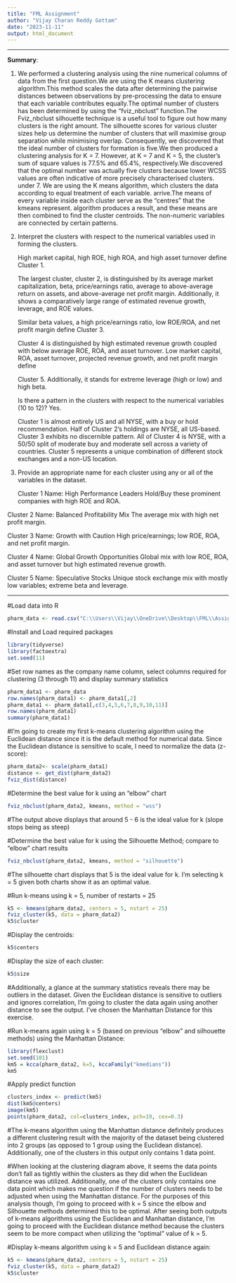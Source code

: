 ---
title: "FML Assignment"
author: "Vijay Charan Reddy Gottam"
date: "2023-11-11"
output: html_document
---
***

**Summary**:

1. We performed a clustering analysis using the nine numerical columns of data from the first question.We are using the K means      clustering algorithm.This method scales the data after determining the pairwise distances between observations by pre-processing   the data to ensure that each variable contributes equally.The optimal number of clusters has been determined by using the          "fviz_nbclust" function.The Fviz_nbclust silhouette technique is a useful tool to figure out how many clusters is the right        amount. The silhouette scores for various cluster sizes help us determine the number of clusters that will maximise group          separation while minimising overlap. Consequently, we discovered that the ideal number of clusters for formation is five.We then   produced a clustering analysis for K = 7. 
  However, at K = 7 and K = 5, the cluster's sum of square values is 77.5% and 65.4%, respectively.We discovered that the optimal    number was actually five clusters because lower WCSS values are often indicative of more precisely characterised clusters. under   7. We are using the K means algorithm, which clusters the data according to equal treatment of each variable. arrive.The means of   every variable inside each cluster serve as the "centres" that the kmeans represent. algorithm produces a result, and these means   are then combined to find the cluster centroids.
  The non-numeric variables are connected by certain patterns.

2. Interpret the clusters with respect to the numerical variables used in forming the clusters.

   High market capital, high ROE, high ROA, and high asset turnover define Cluster 1.
   
   The largest cluster, cluster 2, is distinguished by its average market capitalization, beta, price/earnings ratio, average to      above-average return on assets, and above-average net profit margin. Additionally, it shows a comparatively large range of         estimated revenue growth, leverage, and ROE values.
   
   Similar beta values, a high price/earnings ratio, low ROE/ROA, and net profit margin define Cluster 3.
   
   Cluster 4 is distinguished by high estimated revenue growth coupled with below average ROE, ROA, and asset turnover.
   Low market capital, ROA, asset turnover, projected revenue growth, and net profit margin define 
   
   Cluster 5. Additionally, it stands for extreme leverage (high or low) and high beta.
   
   Is there a pattern in the clusters with respect to the numerical variables (10 to 12)?  Yes.
   
   Cluster 1 is almost entirely US and all NYSE, with a buy or hold recommendation.
   Half of Cluster 2's holdings are NYSE, all US-based.
   Cluster 3 exhibits no discernible pattern.
   All of Cluster 4 is NYSE, with a 50/50 split of moderate buy and moderate sell across a variety of countries.
   Cluster 5 represents a unique combination of different stock exchanges and a non-US location.
   
3. Provide an appropriate name for each cluster using any or all of the variables in the dataset.
 
   Cluster 1 Name: High Performance Leaders
   Hold/Buy these prominent companies with high ROE and ROA.
  
  Cluster 2 Name: Balanced Profitability Mix
   The average mix with high net profit margin.
  
  Cluster 3 Name: Growth with Caution
   High price/earnings; low ROE, ROA, and net profit margin.

  Cluster 4 Name: Global Growth Opportunities
   Global mix with low ROE, ROA, and asset turnover but high estimated revenue growth.

  Cluster 5 Name: Speculative Stocks
   Unique stock exchange mix with mostly low variables; extreme beta and leverage.
   
***

   

#Load data into R
```{r}
pharm_data <- read.csv("C:\\Users\\Vijay\\OneDrive\\Desktop\\FML\\Assignment_4\\Pharmaceuticals.csv")
```


#Install and Load required packages 

```{r}
library(tidyverse)
library(factoextra)
set.seed(11)
```

#Set row names as the company name column, select columns required for clustering (3 through 11) and display summary statistics

```{r}
pharm_data1 <- pharm_data
row.names(pharm_data1) <- pharm_data1[,2]
pharm_data1 <- pharm_data1[,c(3,4,5,6,7,8,9,10,11)]
row.names(pharm_data1)
summary(pharm_data1)
```
#I'm going to create my first k-means clustering algorithm using the Euclidean distance since it is the default method for numerical data. Since the Euclidean distance is sensitive to scale, I need to normalize the data (z-score):

```{r}
pharm_data2<- scale(pharm_data1)
distance <- get_dist(pharm_data2)
fviz_dist(distance)
```

#Determine the best value for k using an "elbow" chart

```{r}
fviz_nbclust(pharm_data2, kmeans, method = "wss")
```

#The output above displays that around 5 - 6 is the ideal value for k (slope stops being as steep)

#Determine the best value for k using the Silhouette Method; compare to "elbow" chart results

```{r}
fviz_nbclust(pharm_data2, kmeans, method = "silhouette")
```
#The silhouette chart displays that 5 is the ideal value for k. I'm selecting k = 5 given both charts show it as an optimal value.

#Run k-means using k = 5, number of restarts = 25

```{r}
k5 <- kmeans(pharm_data2, centers = 5, nstart = 25) 
fviz_cluster(k5, data = pharm_data2)
k5$cluster
```

#Display the centroids:

```{r}
k5$centers
```

#Display the size of each cluster:

```{r}
k5$size
```
#Additionally, a glance at the summary statistics reveals there may be outliers in the dataset. Given the Euclidean distance is sensitive to outliers and ignores correlation, I'm going to cluster the data again using another distance to see the output. I've chosen the Manhattan Distance for this exercise.

#Run k-means again using k = 5 (based on previous "elbow" and silhouette methods) using the Manhattan Distance:

```{r}
library(flexclust)
set.seed(101)
km5 = kcca(pharm_data2, k=5, kccaFamily("kmedians"))
km5
```
#Apply predict function

```{r}
clusters_index <- predict(km5)
dist(km5@centers)
image(km5)
points(pharm_data2, col=clusters_index, pch=19, cex=0.3)


```
#The k-means algorithm using the Manhattan distance definitely produces a different clustering result with the majority of the dataset being clustered into 2 groups (as opposed to 1 group using the Euclidean distance). Additionally, one of the clusters in this output only contains 1 data point.

#When looking at the clustering diagram above, it seems the data points don't fall as tightly within the clusters as they did when the Euclidean distance was utilized. Additionally, one of the clusters only contains one data point which makes me question if the number of clusters needs to be adjusted when using the Manhattan distance. For the purposes of this analysis though, I'm going to proceed with k = 5 since the elbow and Silhouette methods determined this to be optimal. After seeing both outputs of k-means algorithms using the Euclidean and Manhattan distance, I'm going to proceed with the Euclidean distance method because the clusters seem to be more compact when utilizing the "optimal" value of k = 5.

#Display k-means algorithm using k = 5 and Euclidean distance again:

```{r}
k5 <- kmeans(pharm_data2, centers = 5, nstart = 25) 
fviz_cluster(k5, data = pharm_data2)
k5$cluster
```



